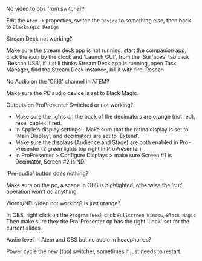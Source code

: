
<Heading as="h3" size="md">No video to obs from switcher?</Heading>

Edit the `Atem` -> properties, switch the `Device` to something else, then back to `Blackmagic Design`

<Heading as="h3" size="md">Stream Deck not working?</Heading>

Make sure the stream deck app is not running, start the companion app, click the icon by the clock and 'Launch GUI', from the 'Surfaces' tab click 'Rescan USB', if it still thinks Stream Deck app is running, open Task Manager, find the Stream Deck instance, kill it with fire, Rescan

<Heading as="h3" size="md">No Audio on the 'OldS' channel in ATEM?</Heading>

Make sure the PC audio device is set to Black Magic.

<Heading as="h3" size="md">Outputs on ProPresenter Switched or not working?</Heading>

- Make sure the lights on the back of the decimators are orange (not red), reset cables if red.
- In Apple's display settings - Make sure that the retina display is set to 'Main Display', and decimators are set to 'Extend'.
- Make sure the displays (Audience and Stage) are both enabled in Pro-Presenter (2 green lights top right in ProPresenter)
- In ProPresenter > Configure Displays > make sure Screen #1 is Decimator, Screen #2 is NDI

<Heading as="h3" size="md">'Pre-audio' button does nothing?</Heading>

Make sure on the pc, a scene in OBS is highlighted, otherwise the 'cut' operation won't do anything.

<Heading as="h3" size="md">Words/NDI video not working? is just orange?</Heading>

In OBS, right click on the `Program` feed, click `Fullscreen Window`, `Black Magic`
Then make sure they the Pro-Presenter op has the right 'Look' set for the current slides.

<Heading as="h3" size="md">Audio level in Atem and OBS but no audio in headphones?</Heading>

Power cycle the new (top) switcher, sometimes it just needs to restart.

